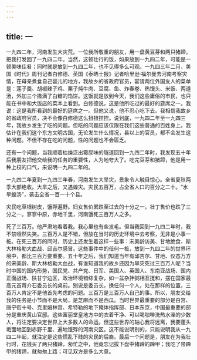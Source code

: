 ```yaml
---
---
---
```

title: 一
---




一九四二年，河南发生大灾荒。一位我所敬重的朋友，用一盘黄豆芽和两只猪蹄，把我打发回了一九四二年。当然，这顿壮行的饭，如果放到一九四二年，可能是一顿美味佳肴；同时就是放到一九四二年，也不见得多么可观。一九四三年二月，美国《时代》周刊记者白修德、英国《泰晤士报》记者哈里逊·福尔曼去河南考察灾情，在母亲煮食自己婴儿的地方，我故乡的省政府官员，宴请两位外国友人的菜单是：莲子羹、胡椒辣子鸡、栗子炖牛肉、豆腐、鱼、炸春卷、热馒头、米饭、两道汤，外加三个撒满了白糖的馅饼。这饭就是放到今天，我们这些庸俗的市民，也只能在书中和大饭店的菜本上看到。白修德说，这是他所吃过的最好的筵席之一。我说：这是我所看到的最好的筵席之一。但他又说，他不忍心吃下去。我相信我故乡的省政府官员，决不会像白修德这么扭扭捏捏。说到底，一九四二年至一九四三年，我故乡发生了吃的问题。但吃的问题应该仅限在我们这些普通的百姓身上。我估计在我们这个东方文明古国，无论发生什么情况，县以上的官员，都不会发生这种问题。不但不存在吃的问题，性的问题也不会匮乏。

还有一个问题，当我顺着枯燥泛出霉尿味的隧道回到一九四二年时，我发现五十年后我朋友把他交给我的任务的重要性，人为地夸大了。吃完豆芽和猪蹄，他是用一种上校的口气，来说明一九四二年的。

一九四二年夏到一九四三年春，河南发生大旱灾，景象令人触目惊心。全省夏秋两季大部绝收。大旱之后，又遇蝗灾。灾民五百万，占全省人口的百分之二十。“水旱蝗汤”，袭击全省一百一十个县。

灾民吃草根树皮，饿殍遍野。妇女售价累跌至过去的十分之一，壮丁售价也跌了三分之一。寥寥中原，赤地千里，河南饿死三百万人之多。

死了三百万。他严肃地看着我。我心里也有些发毛。但当我回到一九四二年时，我不禁哑然失笑。三百万人是不错，但放在当时的历史环境中去考察，无非是小事一桩。在死三百万的同时，历史上还发生着这样一些事：宋美龄访美、甘地绝食、斯大林格勒大血战、邱吉尔感冒。这些事件中的任何一桩，放到一九四二年的世界环境中，都比三百万要重要。五十年之后，我们知道当年有邱吉尔、甘地、仪态万方的宋美龄、斯大林格勒大血战，有谁知道我的故乡还因为旱灾死过三百万人呢？当时中国的国内形势，国民党、共产党、日军、美国人、英国人、东南亚战场、国内正面战场、陕甘宁边区，政治环境错综复杂，如一盆杂拌粥相互搅和，摆在国家最高元首蒋介石委员长的桌前。别说是委员长，换任何一个人，处在那样的位置，三百万人肯定不是他首先考虑的问题。三百万是三百万人自己的事。所以，朋友交给我的任务是小节而不是大局，是芝麻而不是西瓜。当时世界最重要的部分是白宫、唐宁街十号、克里姆林宫、希特勒的地下掩体指挥部、日本东京，中国最重要的部分是重庆黄山官邸。这些富丽堂皇地方中的衣着干净、可以喝咖啡洗热水澡的少数人，将注定要决定世界上大多数人的命运。但这些世界的轴心我将远离，我要蓬头垢面地回到赤野千里、遍地饿殍的河南灾区。这不能说明别的，只能说明我从一九四二年起，就注定是这些慌乱下贱的灾民的后裔。最后一个问题是，朋友在为我壮行时，花钱买了两只猪蹄，匆忙之中，他竟忘记拔下盘中猪蹄的蹄甲；我吃了带蹄甲的猪蹄，就匆匆上路；可见双方是多么大意。